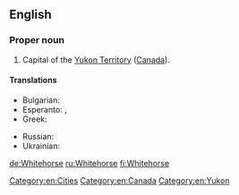 ==English==
{{wikipedia}}

===Proper noun===
{{en-proper noun|head=[[white|White]][[horse]]}}

# Capital of the [[Yukon Territory]] ([[Canada]]).

====Translations====
{{trans-top|capital of the Yukon Territory, Canada}}
* Bulgarian: {{t|bg|Уайтхорс|sc=Cyrl}}
* Esperanto: {{t|eo|Whitehorse}}, {{qualifier|Esperantized}} {{t|eo|Vajtohorso}}
* Greek: {{t|el|Γουάιτχορς|n|sc=Grek}}
{{trans-mid}}
* Russian: {{t|ru|Уайтхорс||tr=|sc=Cyrl}}
* Ukrainian: {{t|uk|Вайтхорс|sc=Cyrl}}
{{trans-bottom}}

[[Category:en:Cities]]
[[Category:en:Canada]]
[[Category:en:Yukon]]

[[de:Whitehorse]]
[[ru:Whitehorse]]
[[fi:Whitehorse]]